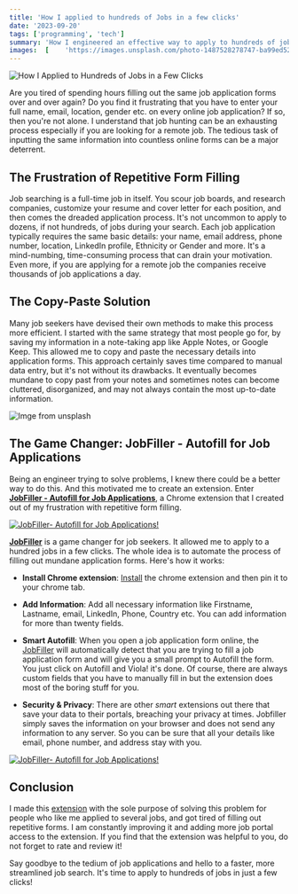 ```yaml
---
title: 'How I applied to hundreds of Jobs in a few clicks'
date: '2023-09-20'
tags: ['programming', 'tech']
summary: 'How I engineered an effective way to apply to hundreds of jobs in a few clicks by creating a Chrome extension that does the heavy lifting'
images:  [    'https://images.unsplash.com/photo-1487528278747-ba99ed528ebc?auto=format&fit=crop&w=1040&q=80',  ]
---
```


![How I Applied to Hundreds of Jobs in a Few Clicks](https://images.unsplash.com/photo-1487528278747-ba99ed528ebc?auto=format&fit=crop&w=1040&q=80)

Are you tired of spending hours filling out the same job application forms over and over again? Do you find it frustrating that you have to enter your full name, email, location, gender etc. on every online job application? If so, then you're not alone. I understand that job hunting can be an exhausting process especially if you are looking for a remote job. The tedious task of inputting the same information into countless online forms can be a major deterrent.

## The Frustration of Repetitive Form Filling

Job searching is a full-time job in itself. You scour job boards, and research companies, customize your resume and cover letter for each position, and then comes the dreaded application process. It's not uncommon to apply to dozens, if not hundreds, of jobs during your search. Each job application typically requires the same basic details: your name, email address, phone number, location, LinkedIn profile, Ethnicity or Gender and more. It's a mind-numbing, time-consuming process that can drain your motivation. Even more, if you are applying for a remote job the companies receive thousands of job applications a day.

## The Copy-Paste Solution

Many job seekers have devised their own methods to make this process more efficient. I started with the same strategy that most people go for, by saving my information in a note-taking app like Apple Notes, or Google Keep. This allowed me to copy and paste the necessary details into application forms. This approach certainly saves time compared to manual data entry, but it's not without its drawbacks. It eventually becomes mundane to copy past from your notes and sometimes notes can become cluttered, disorganized, and may not always contain the most up-to-date information.

![Imge from unsplash](https://images.unsplash.com/photo-1512758017271-d7b84c2113f1?auto=format&fit=crop&w=786&q=80)

## The Game Changer: JobFiller - Autofill for Job Applications

Being an engineer trying to solve problems, I knew there could be a better way to do this. And this motivated me to create an extension.
Enter [**JobFiller - Autofill for Job Applications**](https://chromewebstore.google.com/detail/jobfiller-autofill-for-jo/pjclfaplmlmplmdjnhpilgpnflnmdbdg), a Chrome extension that I created out of my frustration with repetitive form filling.

[![JobFiller- Autofill for Job Applications!](/static/images/marqiee.png)](https://chromewebstore.google.com/detail/jobfiller-autofill-for-jo/pjclfaplmlmplmdjnhpilgpnflnmdbdg)

[**JobFiller**](https://chromewebstore.google.com/detail/jobfiller-autofill-for-jo/pjclfaplmlmplmdjnhpilgpnflnmdbdg) is a game changer for job seekers. It allowed me to apply to a hundred jobs in a few clicks.
The whole idea is to automate the process of filling out mundane application forms.
Here's how it works:

- **Install Chrome extension**: [Install](https://chromewebstore.google.com/detail/jobfiller-autofill-for-jo/pjclfaplmlmplmdjnhpilgpnflnmdbdg) the chrome extension and then pin it to your chrome tab.

- **Add Information**: Add all necessary information like Firstname, Lastname, email, LinkedIn, Phone, Country etc. You can add information for more than twenty fields.

- **Smart Autofill**: When you open a job application form online, the [JobFiller](https://chromewebstore.google.com/detail/jobfiller-autofill-for-jo/pjclfaplmlmplmdjnhpilgpnflnmdbdg) will automatically detect that you are trying to fill a job application form and will give you a small prompt to Autofill the form. You just click on Autofill and Viola! it's done. Of course, there are always custom fields that you have to manually fill in but the extension does most of the boring stuff for you.

- **Security & Privacy**: There are other _smart_ extensions out there that save your data to their portals, breaching your privacy at times. Jobfiller simply saves the information on your browser and does not send any information to any server. So you can be sure that all your details like email, phone number, and address stay with you.

[![JobFiller- Autofill for Job Applications!](/static/images/jobfiller.gif)](https://chromewebstore.google.com/detail/jobfiller-autofill-for-jo/pjclfaplmlmplmdjnhpilgpnflnmdbdg)

## Conclusion

I made this [extension](https://chromewebstore.google.com/detail/jobfiller-autofill-for-jo/pjclfaplmlmplmdjnhpilgpnflnmdbdg) with the sole purpose of solving this problem for people who like me applied to several jobs, and got tired of filling out repetitive forms. I am constantly improving it and adding more job portal access to the extension. If you find that the extension was helpful to you, do not forget to rate and review it!

Say goodbye to the tedium of job applications and hello to a faster, more streamlined job search. It's time to apply to hundreds of jobs in just a few clicks!
